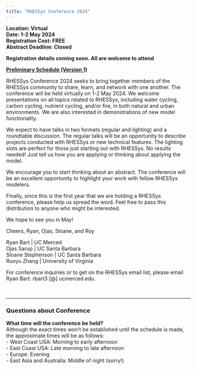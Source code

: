 ```yaml
---
title: "RHESSys Conference 2024"
---
```


**Location: Virtual**  
**Date: 1-2 May 2024**  
**Registration Cost: FREE**  
**Abstract Deadline: Closed**  

**Registration details coming soon. All are welcome to attend**

**[Preliminary Schedule (Version 1)](/conferences/content/2024_RHESSys_conference_schedule_v1.pdf)**

RHESSys Conference 2024 seeks to bring together members of the RHESSys community to share, learn, and network with one another. The conference will be held virtually on 1-2 May 2024. We welcome presentations on all topics related to RHESSys, including water cycling, carbon cycling, nutrient cycling, and/or fire, in both natural and urban environments. We are also interested in demonstrations of new model functionality.

We expect to have talks in two formats (regular and lighting) and a roundtable discussion. The regular talks will be an opportunity to describe projects conducted with RHESSys or new technical features. The lighting slots are perfect for those just starting out with RHESSys. No results needed! Just tell us how you are applying or thinking about applying the model.

We encourage you to start thinking about an abstract. The conference will be an excellent opportunity to highlight your work with fellow RHESSys modelers.

Finally, since this is the first year that we are holding a RHESSys conference, please help us spread the word. Feel free to pass this distribution to anyone who might be interested.

We hope to see you in May!

Cheers,
Ryan, Ojas, Sloane, and Roy


Ryan Bart | UC Merced  
Ojas Sarup | UC Santa Barbara  
Sloane Stephenson | UC Santa Barbara  
Ruoyu Zhang | University of Virginia  

For conference inquiries or to get on the RHESSys email list, please email Ryan Bart: rbart3 [@] ucmerced.edu.

<br>

----

### Questions about Conference

**What time will the conference be held?**  
Although the exact times won't be established until the schedule is made, the approximate times will be as follows:  
- West Coast USA: Morning to early afternoon  
- East Coast USA: Late morning to late afternoon  
- Europe: Evening  
- East Asia and Australia: Middle of night (sorry!)  



